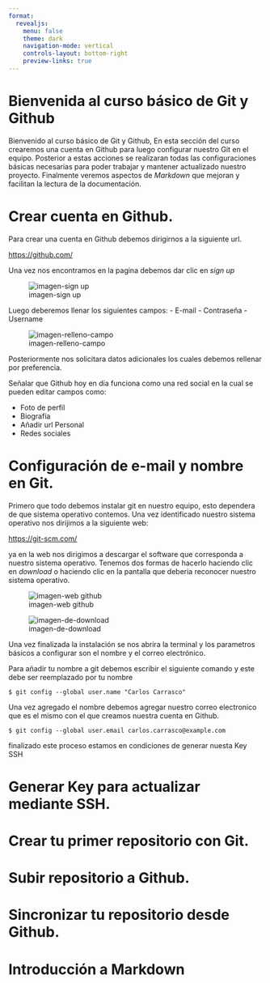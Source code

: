 ```yaml
---
format: 
  revealjs:
    menu: false
    theme: dark
    navigation-mode: vertical
    controls-layout: bottom-right
    preview-links: true
---
```


# Bienvenida al curso básico de Git y Github
Bienvenido al curso básico de Git y Github, En esta sección del curso crearemos una cuenta en Github para
luego configurar nuestro Git en el equipo. Posterior a estas acciones se realizaran todas las
configuraciones básicas necesarias para poder trabajar y mantener actualizado nuestro proyecto. Finalmente
veremos aspectos de *Markdown* que mejoran y facilitan la lectura de la documentación. 

# Crear cuenta en Github.
Para crear una cuenta en Github debemos dirigirnos a la siguiente url.

[https://github.com/](https://github.com/)

Una vez nos encontramos en la pagina debemos dar clic en *sign up*

![imagen-sign up](Imagen sign up)

Luego deberemos llenar los siguientes campos:
- E-mail
- Contraseña
- Username

![imagen-relleno-campo](Imagen relleno de campos)

Posteriormente nos solicitara datos adicionales los cuales debemos rellenar por preferencia.

Señalar que Github hoy en día funciona como una red social en la cual se pueden editar campos como:

- Foto de perfil
- Biografía
- Añadir url Personal
- Redes sociales

# Configuración de e-mail y nombre en Git.
Primero que todo debemos instalar git en nuestro equipo, esto dependera de que sistema operativo contemos.
Una vez identificado nuestro sistema operativo nos dirijimos a la siguiente web:

[https://git-scm.com/](https://git-scm.com/)

ya en la web nos dirigimos a descargar el software que corresponda a nuestro sistema operativo.
Tenemos dos formas de hacerlo haciendo clic en *download* o haciendo clic en la pantalla que
deberia reconocer nuestro sistema operativo.

![imagen-web github](imagen de descarga)

![imagen-de-download](clic en download)

Una vez finalizada la instalación se nos abrira la terminal y los parametros básicos a configurar
son el nombre y el correo electrónico.

Para añadir tu nombre a git debemos escribir el siguiente comando y este debe ser reemplazado por tu nombre

`$ git config --global user.name "Carlos Carrasco"`

Una vez agregado el nombre debemos agregar nuestro correo electronico que es el mismo con el que 
creamos nuestra cuenta en Github.
 
`$ git config --global user.email carlos.carrasco@example.com`

finalizado este proceso estamos en condiciones de generar nuesta Key SSH

# Generar Key para actualizar mediante SSH.

# Crear tu primer repositorio con Git.

# Subir repositorio a Github.

# Sincronizar tu repositorio desde Github.

# Introducción a Markdown
